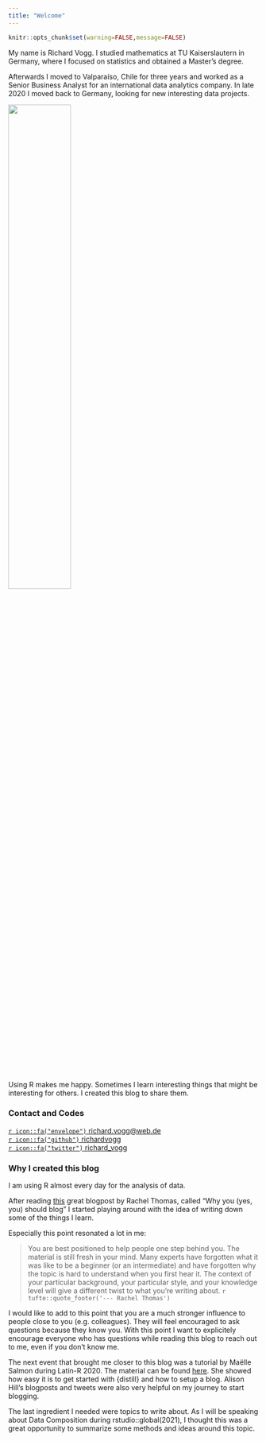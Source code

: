 ```yaml
---
title: "Welcome"
---
```


```r
knitr::opts_chunk$set(warning=FALSE,message=FALSE)
```


My name is Richard Vogg. I studied mathematics at TU Kaiserslautern in Germany, where I focused on statistics and obtained a Master's degree.

Afterwards I moved to Valparaíso, Chile for three years and worked as a Senior Business Analyst for an international data analytics company. In late 2020 I moved back to Germany, looking for new interesting data projects.

![](rvogg.JPG){width=50%}

Using R makes me happy. Sometimes I learn interesting things that might be interesting for others. I created this blog to share them.

### Contact and Codes

[`r icon::fa("envelope")` richard.vogg@web.de](https://twitter.com/richard_vogg)    
[`r icon::fa("github")` richardvogg](https://github.com/richardvogg)    
[`r icon::fa("twitter")` richard_vogg](https://twitter.com/richard_vogg)

### Why I created this blog

I am using R almost every day for the analysis of data.

After reading [this](https://medium.com/@racheltho/why-you-yes-you-should-blog-7d2544ac1045) great blogpost by Rachel Thomas, called "Why you (yes, you) should blog" I started playing around with the idea of writing down some of the things I learn.

Especially this point resonated a lot in me:

> You are best positioned to help people one step behind you. The material is still fresh in your mind. Many experts have forgotten what it was like to be a beginner (or an intermediate) and have forgotten why the topic is hard to understand when you first hear it. The context of your particular background, your particular style, and your knowledge level will give a different twist to what you’re writing about.
> `r tufte::quote_footer('--- Rachel Thomas')`

I would like to add to this point that you are a much stronger influence to people close to you (e.g. colleagues). They will feel encouraged to ask questions because they know you. With this point I want to explicitely encourage everyone who has questions while reading this blog to reach out to me, even if you don't know me. 

The next event that brought me closer to this blog was a tutorial by Maëlle Salmon during Latin-R 2020. The material can be found [here](https://bloguearrr.netlify.app/intro/starters/). She showed how easy it is to get started with {distill} and how to setup a blog. Alison Hill's blogposts and tweets were also very helpful on my journey to start blogging.

The last ingredient I needed were topics to write about. As I will be speaking about Data Composition during rstudio::global(2021), I thought this was a great opportunity to summarize some methods and ideas around this topic.